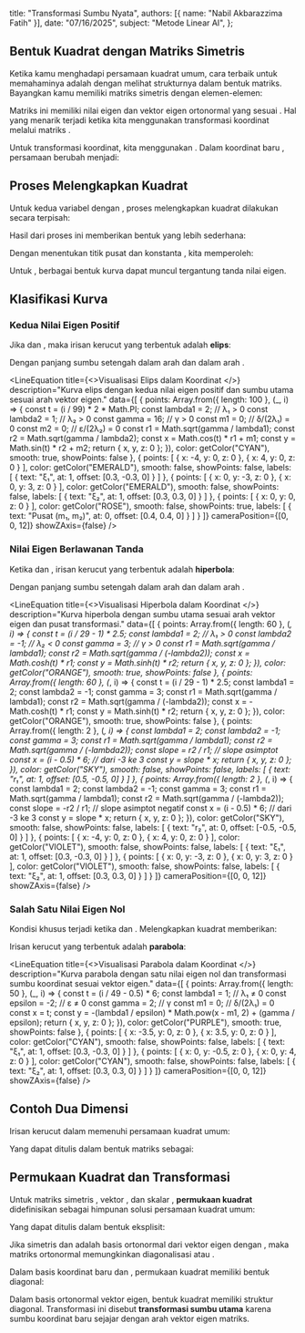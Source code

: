   title: "Transformasi Sumbu Nyata",
  authors: [{ name: "Nabil Akbarazzima Fatih" }],
  date: "07/16/2025",
  subject: "Metode Linear AI",
};


## Bentuk Kuadrat dengan Matriks Simetris

Ketika kamu menghadapi persamaan kuadrat umum, cara terbaik untuk memahaminya adalah dengan melihat strukturnya dalam bentuk matriks. Bayangkan kamu memiliki matriks simetris <InlineMath math="A" /> dengan elemen-elemen:

<MathContainer>
<BlockMath math="A = \begin{pmatrix} a & b/2 \\ b/2 & c \end{pmatrix}" />
</MathContainer>

Matriks ini memiliki nilai eigen <InlineMath math="\lambda_1, \lambda_2 \in \mathbb{R}" /> dan vektor eigen ortonormal yang sesuai <InlineMath math="v_1, v_2 \in \mathbb{R}^2" />. Hal yang menarik terjadi ketika kita menggunakan transformasi koordinat melalui matriks <InlineMath math="S = (v_1 \quad v_2) \in \mathbb{R}^{2 \times 2}" />.

Untuk transformasi koordinat, kita menggunakan <InlineMath math="\begin{pmatrix} \delta \\ \epsilon \end{pmatrix} = S^T \begin{pmatrix} d \\ e \end{pmatrix}" />. Dalam koordinat baru <InlineMath math="\xi = S^T x" />, persamaan berubah menjadi:

<MathContainer>
<BlockMath math="\lambda_1 \xi_1^2 + \lambda_2 \xi_2^2 + \delta \xi_1 + \epsilon \xi_2 + f = 0" />
</MathContainer>

## Proses Melengkapkan Kuadrat

Untuk kedua variabel dengan <InlineMath math="\lambda_1, \lambda_2 \neq 0" />, proses melengkapkan kuadrat dilakukan secara terpisah:

<MathContainer>
<BlockMath math="\begin{aligned} 0 &= \lambda_1 \left( \xi_1^2 + 2 \frac{\delta}{2\lambda_1} \xi_1 + \frac{\delta^2}{4\lambda_1^2} \right) - \frac{\delta^2}{4\lambda_1} \\ &\quad + \lambda_2 \left( \xi_2^2 + 2 \frac{\epsilon}{2\lambda_2} \xi_2 + \frac{\epsilon^2}{4\lambda_2^2} \right) - \frac{\epsilon^2}{4\lambda_2} + f \end{aligned}" />
</MathContainer>

Hasil dari proses ini memberikan bentuk yang lebih sederhana:

<MathContainer>
<BlockMath math="\begin{aligned} &= \lambda_1 \left( \xi_1 + \frac{\delta}{2\lambda_1} \right)^2 + \lambda_2 \left( \xi_2 + \frac{\epsilon}{2\lambda_2} \right)^2 \\ &\quad + \left( f - \frac{\delta^2}{4\lambda_1} - \frac{\epsilon^2}{4\lambda_2} \right) \end{aligned}" />
</MathContainer>

Dengan menentukan titik pusat <InlineMath math="(m_1, m_2) = \left( -\frac{\delta}{2\lambda_1}, -\frac{\epsilon}{2\lambda_2} \right)" /> dan konstanta <InlineMath math="\gamma = \frac{\delta^2}{4\lambda_1} + \frac{\epsilon^2}{4\lambda_2} - f" />, kita memperoleh:

<MathContainer>
<BlockMath math="\lambda_1 (\xi_1 - m_1)^2 + \lambda_2 (\xi_2 - m_2)^2 - \gamma = 0" />
</MathContainer>

Untuk <InlineMath math="\gamma > 0" />, berbagai bentuk kurva dapat muncul tergantung tanda nilai eigen.

## Klasifikasi Kurva

### Kedua Nilai Eigen Positif

Jika <InlineMath math="\lambda_1 > 0" /> dan <InlineMath math="\lambda_2 > 0" />, maka irisan kerucut yang terbentuk adalah **elips**:

<MathContainer>
<BlockMath math="\frac{(\xi_1 - m_1)^2}{r_1^2} + \frac{(\xi_2 - m_2)^2}{r_2^2} = 1" />
</MathContainer>

Dengan panjang sumbu setengah <InlineMath math="r_1 = \sqrt{\frac{\gamma}{\lambda_1}}" /> dalam arah <InlineMath math="v_1" /> dan <InlineMath math="r_2 = \sqrt{\frac{\gamma}{\lambda_2}}" /> dalam arah <InlineMath math="v_2" />.

<LineEquation
  title={<>Visualisasi Elips dalam Koordinat <InlineMath math="\xi_1, \xi_2" /></>}
  description="Kurva elips dengan kedua nilai eigen positif dan sumbu utama sesuai arah vektor eigen."
  data={[
    {
      points: Array.from({ length: 100 }, (_, i) => {
        const t = (i / 99) * 2 * Math.PI;
        const lambda1 = 2; // λ₁ > 0
        const lambda2 = 1; // λ₂ > 0
        const gamma = 16; // γ > 0
        const m1 = 0; // δ/(2λ₁) = 0
        const m2 = 0; // ε/(2λ₂) = 0
        const r1 = Math.sqrt(gamma / lambda1);
        const r2 = Math.sqrt(gamma / lambda2);
        const x = Math.cos(t) * r1 + m1;
        const y = Math.sin(t) * r2 + m2;
        return { x, y, z: 0 };
      }),
      color: getColor("CYAN"),
      smooth: true,
      showPoints: false
    },
    {
      points: [
        { x: -4, y: 0, z: 0 },
        { x: 4, y: 0, z: 0 }
      ],
      color: getColor("EMERALD"),
      smooth: false,
      showPoints: false,
      labels: [
        {
          text: "ξ₁",
          at: 1,
          offset: [0.3, -0.3, 0]
        }
      ]
    },
    {
      points: [
        { x: 0, y: -3, z: 0 },
        { x: 0, y: 3, z: 0 }
      ],
      color: getColor("EMERALD"),
      smooth: false,
      showPoints: false,
      labels: [
        {
          text: "ξ₂",
          at: 1,
          offset: [0.3, 0.3, 0]
        }
      ]
    },
    {
      points: [
        { x: 0, y: 0, z: 0 }
      ],
      color: getColor("ROSE"),
      smooth: false,
      showPoints: true,
      labels: [
        {
          text: "Pusat (m₁, m₂)",
          at: 0,
          offset: [0.4, 0.4, 0]
        }
      ]
    }
  ]}
  cameraPosition={[0, 0, 12]}
  showZAxis={false}
/>

### Nilai Eigen Berlawanan Tanda

Ketika <InlineMath math="\lambda_1 > 0" /> dan <InlineMath math="\lambda_2 < 0" />, irisan kerucut yang terbentuk adalah **hiperbola**:

<MathContainer>
<BlockMath math="\frac{(\xi_1 - m_1)^2}{r_1^2} - \frac{(\xi_2 - m_2)^2}{r_2^2} = 1" />
</MathContainer>

Dengan panjang sumbu setengah <InlineMath math="r_1 = \sqrt{\frac{\gamma}{\lambda_1}}" /> dalam arah <InlineMath math="v_1" /> dan <InlineMath math="r_2 = \sqrt{\frac{\gamma}{-\lambda_2}}" /> dalam arah <InlineMath math="v_2" />.

<LineEquation
  title={<>Visualisasi Hiperbola dalam Koordinat <InlineMath math="\xi_1, \xi_2" /></>}
  description="Kurva hiperbola dengan sumbu utama sesuai arah vektor eigen dan pusat transformasi."
  data={[
    {
      points: Array.from({ length: 60 }, (_, i) => {
        const t = (i / 29 - 1) * 2.5;
        const lambda1 = 2; // λ₁ > 0
        const lambda2 = -1; // λ₂ < 0
        const gamma = 3; // γ > 0
        const r1 = Math.sqrt(gamma / lambda1);
        const r2 = Math.sqrt(gamma / (-lambda2));
        const x = Math.cosh(t) * r1;
        const y = Math.sinh(t) * r2;
        return { x, y, z: 0 };
      }),
      color: getColor("ORANGE"),
      smooth: true,
      showPoints: false
    },
    {
      points: Array.from({ length: 60 }, (_, i) => {
        const t = (i / 29 - 1) * 2.5;
        const lambda1 = 2;
        const lambda2 = -1;
        const gamma = 3;
        const r1 = Math.sqrt(gamma / lambda1);
        const r2 = Math.sqrt(gamma / (-lambda2));
        const x = -Math.cosh(t) * r1;
        const y = Math.sinh(t) * r2;
        return { x, y, z: 0 };
      }),
      color: getColor("ORANGE"),
      smooth: true,
      showPoints: false
    },
    {
      points: Array.from({ length: 2 }, (_, i) => {
        const lambda1 = 2;
        const lambda2 = -1;
        const gamma = 3;
        const r1 = Math.sqrt(gamma / lambda1);
        const r2 = Math.sqrt(gamma / (-lambda2));
        const slope = r2 / r1; // slope asimptot
        const x = (i - 0.5) * 6; // dari -3 ke 3
        const y = slope * x;
        return { x, y, z: 0 };
      }),
      color: getColor("SKY"),
      smooth: false,
      showPoints: false,
      labels: [
        {
          text: "r₁",
          at: 1,
          offset: [0.5, -0.5, 0]
        }
      ]
    },
    {
      points: Array.from({ length: 2 }, (_, i) => {
        const lambda1 = 2;
        const lambda2 = -1;
        const gamma = 3;
        const r1 = Math.sqrt(gamma / lambda1);
        const r2 = Math.sqrt(gamma / (-lambda2));
        const slope = -r2 / r1; // slope asimptot negatif
        const x = (i - 0.5) * 6; // dari -3 ke 3
        const y = slope * x;
        return { x, y, z: 0 };
      }),
      color: getColor("SKY"),
      smooth: false,
      showPoints: false,
      labels: [
        {
          text: "r₂",
          at: 0,
          offset: [-0.5, -0.5, 0]
        }
      ]
    },
    {
      points: [
        { x: -4, y: 0, z: 0 },
        { x: 4, y: 0, z: 0 }
      ],
      color: getColor("VIOLET"),
      smooth: false,
      showPoints: false,
      labels: [
        {
          text: "ξ₁",
          at: 1,
          offset: [0.3, -0.3, 0]
        }
      ]
    },
    {
      points: [
        { x: 0, y: -3, z: 0 },
        { x: 0, y: 3, z: 0 }
      ],
      color: getColor("VIOLET"),
      smooth: false,
      showPoints: false,
      labels: [
        {
          text: "ξ₂",
          at: 1,
          offset: [0.3, 0.3, 0]
        }
      ]
    }
  ]}
  cameraPosition={[0, 0, 12]}
  showZAxis={false}
/>

### Salah Satu Nilai Eigen Nol

Kondisi khusus terjadi ketika <InlineMath math="\lambda_1 \neq 0" /> dan <InlineMath math="\lambda_2 = 0" />. Melengkapkan kuadrat memberikan:

<MathContainer>
<BlockMath math="0 = \lambda_1 \left( \xi_1^2 + 2 \frac{\delta}{2\lambda_1} \xi_1 + \frac{\delta^2}{4\lambda_1^2} \right) - \frac{\delta^2}{4\lambda_1} + \epsilon \xi_2 + f" />
<BlockMath math="= \lambda_1 \left( \xi_1 + \frac{\delta}{2\lambda_1} \right)^2 + \epsilon \xi_2 + \left( f - \frac{\delta^2}{4\lambda_1} \right)" />
<BlockMath math="= \lambda_1 (\xi_1 - m_1)^2 + \epsilon \xi_2 - \gamma" />
</MathContainer>

Irisan kerucut yang terbentuk adalah **parabola**:

<MathContainer>
<BlockMath math="\xi_2 = -\frac{\lambda_1}{\epsilon} (\xi_1 - m_1)^2 + \frac{\gamma}{\epsilon}" />
</MathContainer>

<LineEquation
  title={<>Visualisasi Parabola dalam Koordinat <InlineMath math="\xi_1, \xi_2" /></>}
  description="Kurva parabola dengan satu nilai eigen nol dan transformasi sumbu koordinat sesuai vektor eigen."
  data={[
    {
      points: Array.from({ length: 50 }, (_, i) => {
        const t = (i / 49 - 0.5) * 6;
        const lambda1 = 1; // λ₁ ≠ 0
        const epsilon = -2; // ε ≠ 0
        const gamma = 2; // γ
        const m1 = 0; // δ/(2λ₁) = 0
        const x = t;
        const y = -(lambda1 / epsilon) * Math.pow(x - m1, 2) + (gamma / epsilon);
        return { x, y, z: 0 };
      }),
      color: getColor("PURPLE"),
      smooth: true,
      showPoints: false
    },
    {
      points: [
        { x: -3.5, y: 0, z: 0 },
        { x: 3.5, y: 0, z: 0 }
      ],
      color: getColor("CYAN"),
      smooth: false,
      showPoints: false,
      labels: [
        {
          text: "ξ₁",
          at: 1,
          offset: [0.3, -0.3, 0]
        }
      ]
    },
    {
      points: [
        { x: 0, y: -0.5, z: 0 },
        { x: 0, y: 4, z: 0 }
      ],
      color: getColor("CYAN"),
      smooth: false,
      showPoints: false,
      labels: [
        {
          text: "ξ₂",
          at: 1,
          offset: [0.3, 0.3, 0]
        }
      ]
    }
  ]}
  cameraPosition={[0, 0, 12]}
  showZAxis={false}
/>

## Contoh Dua Dimensi

Irisan kerucut dalam <InlineMath math="\mathbb{R}^2" /> memenuhi persamaan kuadrat umum:

<MathContainer>
<BlockMath math="ax_1^2 + bx_1x_2 + cx_2^2 + dx_1 + ex_2 + f = 0" />
</MathContainer>

Yang dapat ditulis dalam bentuk matriks sebagai:

<MathContainer>
<BlockMath math="\begin{pmatrix} x_1 \\ x_2 \end{pmatrix}^T \begin{pmatrix} a & b/2 \\ b/2 & c \end{pmatrix} \begin{pmatrix} x_1 \\ x_2 \end{pmatrix} + \begin{pmatrix} d \\ e \end{pmatrix}^T \begin{pmatrix} x_1 \\ x_2 \end{pmatrix} + f = 0" />
</MathContainer>

## Permukaan Kuadrat dan Transformasi

Untuk matriks simetris <InlineMath math="A \in \mathbb{R}^{n \times n}" />, vektor <InlineMath math="b \in \mathbb{R}^n" />, dan skalar <InlineMath math="c \in \mathbb{R}" />, **permukaan kuadrat** <InlineMath math="Q" /> didefinisikan sebagai himpunan solusi persamaan kuadrat umum:

<MathContainer>
<BlockMath math="x^T A x + b^T x + c = 0" />
</MathContainer>

Yang dapat ditulis dalam bentuk eksplisit:

<MathContainer>
<BlockMath math="Q = \left\{ x \in \mathbb{R}^n : x^T A x + b^T x + c = 0 \right\}" />
<BlockMath math="= \left\{ x \in \mathbb{R}^n : \sum_{j=1}^n \sum_{k=1}^n x_j a_{jk} x_k + \sum_{j=1}^n b_j x_j + c = 0 \right\}" />
</MathContainer>

Jika <InlineMath math="A \in \mathbb{R}^{n \times n}" /> simetris dan <InlineMath math="v_1, \ldots, v_n \in \mathbb{R}^n" /> adalah basis ortonormal dari vektor eigen dengan <InlineMath math="A \cdot v_i = \lambda_i \cdot v_i" />, maka matriks ortonormal <InlineMath math="S = (v_1 \quad \ldots \quad v_n)" /> memungkinkan diagonalisasi <InlineMath math="A \cdot S = S \cdot \Lambda" /> atau <InlineMath math="\Lambda = S^{-1} \cdot A \cdot S = S^T \cdot A \cdot S" />.

Dalam basis koordinat baru <InlineMath math="\xi = S^T x" /> dan <InlineMath math="\mu = S^T b" />, permukaan kuadrat memiliki bentuk diagonal:

<MathContainer>
<BlockMath math="Q = \left\{ \xi \in \mathbb{R}^n : \xi^T S^T A S \xi + b^T S \xi + c = 0 \right\}" />
<BlockMath math="= \left\{ \xi \in \mathbb{R}^n : \xi^T \Lambda \xi + \mu^T \xi + c = 0 \right\}" />
<BlockMath math="= \left\{ \xi \in \mathbb{R}^n : \sum_{j=1}^n \lambda_j \xi_j^2 + \sum_{j=1}^n \mu_j \xi_j + c = 0 \right\}" />
<BlockMath math="= \left\{ \xi \in \mathbb{R}^n : \sum_{j=1}^n (\lambda_j \xi_j^2 + \mu_j \xi_j) = -c \right\}" />
</MathContainer>

Dalam basis ortonormal vektor eigen, bentuk kuadrat memiliki struktur diagonal. Transformasi ini disebut **transformasi sumbu utama** karena sumbu koordinat baru sejajar dengan arah vektor eigen matriks.